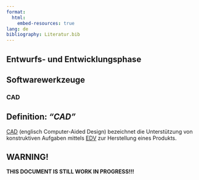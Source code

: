 ```yaml
---
format:
  html:
    embed-resources: true
lang: de
bibliography: Literatur.bib
---
```


<!--
headlines:
  off: true
extended-content:
  off: false
included-content:
  off: false
worksheets:
  off: true
-->

<!--
title: "DEB Produktentwicklung"
format:
  html:
    embed-resources: true

author:
  - name: "Christian Anders"
    degrees: 
    roles: "Dozent"
    email: christian.anders@hs-esslingen.de
    affiliation: 
      - name: "Hochschule Esslingen"
        department: "Wirtschaft & Technik"
        group: "Digital Engineering (DEB)"
        city: "Esslingen am Neckar"
        postal-code: 73728
        country: "Deutschland"
        url: https://www.hs-esslingen.de/
abstract: > 
  Skript zur Vorlesung und Labor *"Produktentwicklung"* für den Studiengang Digital Engineering DEB
keywords:
  - Produktentwicklung
  - Softwarewerkzeuge
  - CAD

copyright: 
  holder: Christian Anders
  year: 2025
lang: de
bibliography: Literatur.bib
date: last-modified
toc: true
number-sections: true
scrollable: true
toc-location: right
cap-location: bottom
number-offset: 2
link-external-icon: true
link-external-newwindow: true
-->

<!--
number-offset: 
0 Grundlagen
1 Ideenfindung und Konzeptentwicklung
2 Entwurfs- und Entwicklungsphase
3 Prototyping und Test
4 Produktionsplanung und Produktion
5 Softskills
6 Literatur 
-->

<!-- -------------------------------------------------------------------------

                       CAD

-------------------------------------------------------------------------- -->

::: {.content-visible unless-meta="headlines.off"}
# Entwurfs- und Entwicklungsphase
## Softwarewerkzeuge
:::

### CAD {#sec-cad}

::: {.callout-tip}
## Definition: *"CAD"*
[CAD](https://de.wikipedia.org/wiki/CAD) (englisch Computer-Aided Design) bezeichnet die Unterstützung von konstruktiven Aufgaben mittels [EDV](https://de.wikipedia.org/wiki/Elektronische_Datenverarbeitung) zur Herstellung eines Produkts.
:::

<!-- -------------------------------------------------------------------------

                       Callout !!! WARNING !!!

-------------------------------------------------------------------------- -->
::: {.callout-warning}
## WARNING!
**THIS DOCUMENT IS STILL WORK IN PROGRESS!!!**
:::
<!--
#### Zweck & Nutzen von CAD-Systemen
- CAD wird zur digitalen Konstruktion von Produkten eingesetzt.
- Ermöglicht präzises Entwerfen, Modellieren und Dokumentieren von Bauteilen, Baugruppen und ganzen Systemen.
- Unterstützt Kommunikation, Zusammenarbeit und Versionierung im Team.

#### Modellierung
- Moderne CAD-Systeme arbeiten primär mit **3D-Modellen**. Daneben finden aber auch weiterhin CAD-Systeme auf Basis von 2D-Modellen Anwendung, z.B. für die Konstruktion von Blechteilen.
- Vorteil: realistische Darstellung, einfache Ableitung von Fertigungszeichnungen und Simulationen.
- Beispielhafte Funktionen: **Parametrik**, **Feature-basierte Modellierung**, **Baugruppenmanagement**.

#### Integration in den Produktentwicklungsprozess
- CAD ist oft direkt verknüpft mit:
  - **PDM/PLM-Systemen** (Produktdatenmanagement/Produktlebenszyklusmanagement)
  - **Simulation & FEM** (z. B. Festigkeitsanalyse)
  - **CAM** (Fertigung: CNC-Programmierung)
  - **ERP** (für Stücklisten, Materialbedarfe)

#### Zusammenarbeit & Versionskontrolle
- Teamarbeit erfordert **konsistente Datenhaltung** und klare Prozesse.
- CAD-Dateien werden oft zentral verwaltet, z. B. in einem PDM-System.
- Wichtig: Änderungsmanagement, Revisionsstände, Zugriffsrechte.

#### Technisches Verständnis – auch für Nicht-Konstrukteure relevant
- Mitarbeiter aus Projektmanagement, Einkauf, Fertigung oder Qualitätssicherung müssen oft:
  - CAD-Modelle **betrachten, messen, kommentieren**
  - Informationen aus CAD-Zeichnungen **lesen und verstehen**
  - CAD-Daten für **Angebote, Fertigung oder Prüfprozesse nutzen**

#### Datenaustausch & Formate
- Interne und externe Zusammenarbeit erfordert Kenntnisse über **gängige Austauschformate**:
  - **STEP, IGES, STL** (für 3D-Geometrien)
  - **DXF, PDF** (für Zeichnungen)
- Datenexport muss **verluste- und konfliktfrei** erfolgen können.

#### Zukunftstrends bei CAD-Systemen
- **Cloud-CAD** (z. B. Onshape, Fusion 360): ortsunabhängig, kollaborativ
- **Generatives Design & KI-Unterstützung**: automatische Optimierung von Geometrien
- **AR/VR-Anwendungen**: für Review, Montageplanung oder Schulung
-->